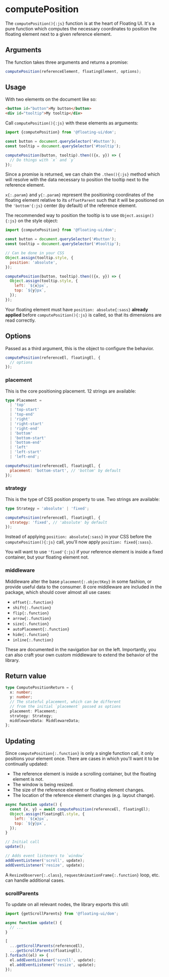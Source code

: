 
# computePosition

The `computePosition(){:js}` function is at the heart of Floating
UI. It's a pure function which computes the necessary coordinates
to position the floating element next to a given reference
element.

## Arguments

The function takes three arguments and returns a promise:

```js
computePosition(referenceElement, floatingElement, options);
```

## Usage

With two elements on the document like so:

```html
<button id="button">My button</button>
<div id="tooltip">My tooltip</div>
```

Call `computePosition(){:js}` with these elements as arguments:

```js
import {computePosition} from '@floating-ui/dom';

const button = document.querySelector('#button');
const tooltip = document.querySelector('#tooltip');

computePosition(button, tooltip).then(({x, y}) => {
  // Do things with `x` and `y`
});
```

Since a promise is returned, we can chain the `.then(){:js}`
method which will resolve with the data necessary to position the
tooltip next to the reference element.

`x{:.param}` and `y{:.param}` represent the positioning
coordinates of the floating element relative to its
`offsetParent` such that it will be positioned on the
`'bottom'{:js}` center (by default) of the reference element.

The recommended way to position the tooltip is to use
`Object.assign(){:js}` on the style object:

```js {6-9,12-15}
import {computePosition} from '@floating-ui/dom';

const button = document.querySelector('#button');
const tooltip = document.querySelector('#tooltip');

// Can be done in your CSS
Object.assign(tooltip.style, {
  position: 'absolute',
});

computePosition(button, tooltip).then(({x, y}) => {
  Object.assign(tooltip.style, {
    left: `${x}px`,
    top: `${y}px`,
  });
});
```

Your floating element must have `position: absolute{:sass}`
**already applied** before `computePosition(){:js}` is called, so
that its dimensions are read correctly.

## Options

Passed as a third argument, this is the object to configure the
behavior.

```js
computePosition(referenceEl, floatingEl, {
  // options
});
```

### placement

This is the core positioning placement. 12 strings are available:

```ts
type Placement =
  | 'top'
  | 'top-start'
  | 'top-end'
  | 'right'
  | 'right-start'
  | 'right-end'
  | 'bottom'
  | 'bottom-start'
  | 'bottom-end'
  | 'left'
  | 'left-start'
  | 'left-end';
```

```js
computePosition(referenceEl, floatingEl, {
  placement: 'bottom-start', // 'bottom' by default
});
```

### strategy

This is the type of CSS position property to use. Two strings are
available:

```ts
type Strategy = 'absolute' | 'fixed';
```

```js
computePosition(referenceEl, floatingEl, {
  strategy: 'fixed', // 'absolute' by default
});
```

Instead of applying `position: absolute{:sass}` in your CSS
before the `computePosition(){:js}` call, you'll now apply
`position: fixed{:sass}`.

You will want to use `'fixed'{:js}` if your reference element is
inside a fixed container, but your floating element not.

### middleware

Middleware alter the base `placement{:.objectKey}` in some
fashion, or provide useful data to the consumer. 8 core
middleware are included in the package, which should cover almost
all use cases:

- `offset{:.function}`
- `shift{:.function}`
- `flip{:.function}`
- `arrow{:.function}`
- `size{:.function}`
- `autoPlacement{:.function}`
- `hide{:.function}`
- `inline{:.function}`

These are documented in the navigation bar on the left.
Importantly, you can also craft your own custom middleware to
extend the behavior of the library.

## Return value

```ts
type ComputePositionReturn = {
  x: number;
  y: number;
  // The stateful placement, which can be different
  // from the initial `placement` passed as options
  placement: Placement;
  strategy: Strategy;
  middlewareData: MiddlewareData;
};
```

## Updating

Since `computePosition{:.function}` is only a single function
call, it only positions your element once. There are cases in
which you'll want it to be continually updated:

- The reference element is inside a scrolling container, but the
  floating element is not.
- The window is being resized.
- The size of the reference element or floating element changes.
- The location of the reference element changes (e.g. layout
  change).

```js
async function update() {
  const {x, y} = await computePosition(referenceEl, floatingEl);
  Object.assign(floatingEl.style, {
    left: `${x}px`,
    top: `${y}px`,
  });
}

// Initial call
update();

// Adds event listeners to `window`
addEventListener('scroll', update);
addEventListener('resize', update);
```

A `ResizeObserver{:.class}`, `requestAnimationFrame{:.function}`
loop, etc. can handle additional cases.

### scrollParents

To update on all relevant nodes, the library exports this util:

```js
import {getScrollParents} from '@floating-ui/dom';

async function update() {
  // ...
}

[
  ...getScrollParents(referenceEl),
  ...getScrollParents(floatingEl),
].forEach((el) => {
  el.addEventListener('scroll', update);
  el.addEventListener('resize', update);
});
```
